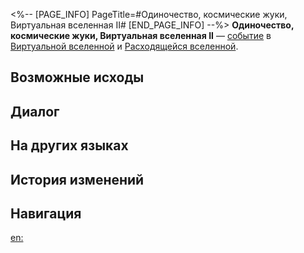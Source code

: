 <%-- [PAGE_INFO]
PageTitle=#Одиночество, космические жуки, Виртуальная вселенная II#
[END_PAGE_INFO] --%>
{{Дополнить}}
{{ВВ Событие Инфобокс
|id                 = 14401-3
|Название           = 
|Изображение        = Событие ВВ Космические жуки.png
|Испытание_в_вв     = Неизвестно
|Испытание_в_рое    = Неизвестно
|Испытание_в_зиш    = Неизвестно
|Испытание_в_рв     = Неизвестно
|Испытание_в_облнеп = Неизвестно
|Требования         = 
|Пред               = 
|След               = 
|Упоминания         = 
|Порядок            = 034
|Порядок_рв         = 
}}
'''Одиночество, космические жуки, Виртуальная вселенная II''' — [[Расходящаяся вселенная/События|событие]] в [[Виртуальная вселенная|Виртуальной вселенной]] и [[Расходящаяся вселенная|Расходящейся вселенной]].

==Возможные исходы==
{{Возможные исходы
|Выбор_1 = Принять «душевный подарочек»
|Режимы_1  = вв,рой

|Шанс_1_1 = 80%

|Шанс_1_2 = 20%

|Выбор_2 = Принять «душевный подарочек»
|Результат_2 = Получить случайные диковины: 3.
|Режимы_2  = зиш

|Выбор_3 = Принять «благосклонность жизни»
|Режимы_3  = вв,зиш,рой

|Шанс_3_1 = 50%

|Выбор_4 = Принять «душевный подарочек»
|Режимы_4  = облнеп,рв

|Шанс_4_1 = 80%

|Шанс_4_2 = 20%

|Выбор_5 = Принять «благосклонность жизни»
|Результат_5 = Получить благословения 3★: 2.
|Режимы_5  = рв

|Выбор_6 = Принять «благосклонность жизни»
|Результат_6 = Получить случайные скипетры 2★: 1, а также случайные компоненты 1★: 4.
|Режимы_6  = облнеп

|Выбор_7 = Отказаться
|Результат_7 = Вам нравится отдавать... ничего не получая взамен.
}}

==Диалог==
{{Диалог Начало}}
:{{tx}}
{{Диалог Конец}}

==На других языках==
{{На других языках
|en   = Loneliness, Cosmic Beauty Bugs, Simulated Universe (II)
|zhs  = 孤独，太空美虫，模拟宇宙（其二）
|zht  = 孤獨，太空美蟲，模擬宇宙（其二）
|ja   = {{Rubi|孤独|こどく}}、{{Rubi|宇宙|うちゅう}}の{{Rubi|美虫|びちゅう}}、{{Rubi|模擬宇宙|もぎうちゅう}}（2）
|ko   = 고독, 우주 곤충, 시뮬레이션 우주 (2)
|es   = Soledad, gusanos espaciales y el Universo Simulado II
|fr   = Solitude, insectes cosmiques merveilleux et Univers simulé (II)
|ru   = Одиночество, космические жуки, Виртуальная вселенная II
|th   = ความโดดเดี่ยว แมลงแสนสวยในอวกาศ และ Simulated Universe (2)
|vi   = Cô Độc, Sâu Không Gian, Vũ Trụ Mô Phỏng 2
|de   = Einsamkeit, Weltraum-Schönheitskäfer, Universum-Simulation (Teil 2)
|id   = Kesepian, Serangga Cantik Luar Angkasa, Simulated Universe (2)
|pt   = Solidão, Insetos da Beleza Cósmicos, Universo Simulado (II)
}}

==История изменений==
{{История изменений|null}}

==Навигация==
{{События ВВ Навбокс}}

[[en:]]